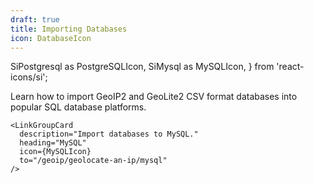 ```yaml
---
draft: true
title: Importing Databases
icon: DatabaseIcon
---
```


  SiPostgresql as PostgreSQLIcon,
  SiMysql as MySQLIcon,
} from 'react-icons/si';

Learn how to import GeoIP2 and GeoLite2 CSV format databases into popular SQL
database platforms.

<LinkGroupContainer>
  <LinkGroup heading="Guides">
    <LinkGroupCard
      description="Import databases to PostgreSQL."
      heading="PostgreSQL"
      icon={PostgreSQLIcon}
      to="/geoip/importing-databases/postgresql"
    />

    <LinkGroupCard
      description="Import databases to MySQL."
      heading="MySQL"
      icon={MySQLIcon}
      to="/geoip/geolocate-an-ip/mysql"
    />
  </LinkGroup>
</LinkGroupContainer>